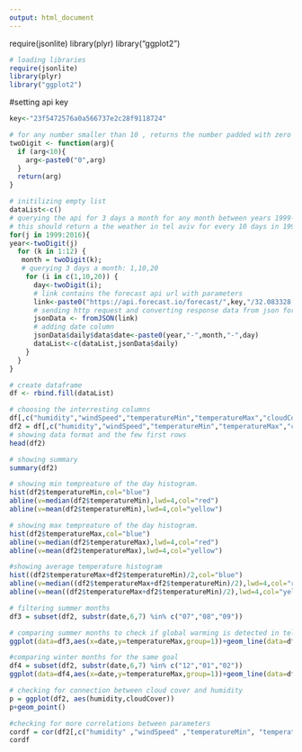 ```yaml
---
output: html_document
---
```

require(jsonlite)
library(plyr)
library("ggplot2")
```r
# loading libraries
require(jsonlite)
library(plyr)
library("ggplot2")
```
#setting api key
```r
key<-"23f5472576a0a566737e2c28f9118724"

# for any number smaller than 10 , returns the number padded with zero from the left
twoDigit <- function(arg){
  if (arg<10){
    arg<-paste0("0",arg)
  }
  return(arg)
}

# initilizing empty list
dataList<-c()
# querying the api for 3 days a month for any month between years 1999-2016
# this should return a the weather in tel aviv for every 10 days in 1999-2016
for(j in 1999:2016){
year<-twoDigit(j)
  for (k in 1:12) {
   month = twoDigit(k); 
   # querying 3 days a month: 1,10,20
    for (i in c(1,10,20)) {
      day<-twoDigit(i);  
      # link contains the forecast api url with parameters 
      link<-paste0("https://api.forecast.io/forecast/",key,"/32.083328,34.799999,",year,"-",month,"-",day,"T15:00:00?units=si")
      # sending http request and converting response data from json format to data frame
      jsonData <- fromJSON(link)
      # adding date column 
      jsonData$daily$data$date<-paste0(year,"-",month,"-",day)
      dataList<-c(dataList,jsonData$daily)
    }
  }
}

# create dataframe
df <- rbind.fill(dataList)

# choosing the interresting columns
df[,c("humidity","windSpeed","temperatureMin","temperatureMax","cloudCover","date")]
df2 = df[,c("humidity","windSpeed","temperatureMin","temperatureMax","cloudCover","date")]
# showing data format and the few first rows 
head(df2)

# showing summary
summary(df2)

# showing min tempreature of the day histogram.
hist(df2$temperatureMin,col="blue")
abline(v=median(df2$temperatureMin),lwd=4,col="red")
abline(v=mean(df2$temperatureMin),lwd=4,col="yellow")

# showing max tempreature of the day histogram.
hist(df2$temperatureMax,col="blue")
abline(v=median(df2$temperatureMax),lwd=4,col="red")
abline(v=mean(df2$temperatureMax),lwd=4,col="yellow")

#showing average temperature histogram
hist((df2$temperatureMax+df2$temperatureMin)/2,col="blue")
abline(v=median((df2$temperatureMax+df2$temperatureMin)/2),lwd=4,col="red")
abline(v=mean((df2$temperatureMax+df2$temperatureMin)/2),lwd=4,col="yellow")

# filtering summer months
df3 = subset(df2, substr(date,6,7) %in% c("07","08","09"))

# comparing summer months to check if global warming is detected in tel aviv
ggplot(data=df3,aes(x=date,y=temperatureMax,group=1))+geom_line(data=df3,stat="identity")

#comparing winter months for the same goal
df4 = subset(df2, substr(date,6,7) %in% c("12","01","02"))
ggplot(data=df4,aes(x=date,y=temperatureMax,group=1))+geom_line(data=df4,stat="identity")

# checking for connection between cloud cover and humidity
p = ggplot(df2, aes(humidity,cloudCover))
p+geom_point()

#checking for more correlations between parameters
cordf = cor(df2[,c("humidity" ,"windSpeed" ,"temperatureMin", "temperatureMax", "cloudCover")])
cordf


```


